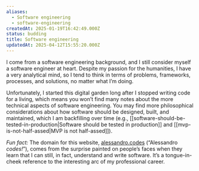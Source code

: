 ```yaml
---
aliases:
  - Software engineering
  - software-engineering
createdAt: 2025-01-19T16:42:49.000Z
status: budding
title: Software engineering
updatedAt: 2025-04-12T15:55:20.000Z
---
```

I come from a software engineering background, and I still consider myself a software engineer at heart. Despite my passion for the humanities, I have a very analytical mind, so I tend to think in terms of problems, frameworks, processes, and solutions, no matter what I’m doing.

Unfortunately, I started this digital garden long after I stopped writing code for a living, which means you won’t find many notes about the more technical aspects of software engineering. You may find more philosophical considerations about how software should be designed, built, and maintained, which I am backfilling over time (e.g., [[software-should-be-tested-in-production|Software should be tested in production]] and [[mvp-is-not-half-assed|MVP is not half-assed]]).

_Fun fact:_ The domain for this website, [alessandro.codes](https://alessandro.codes) (“Alessandro _codes!_”), comes from the surprise painted on people’s faces when they learn that I can still, in fact, understand and write software. It’s a tongue-in-cheek reference to the interesting arc of my professional career.
